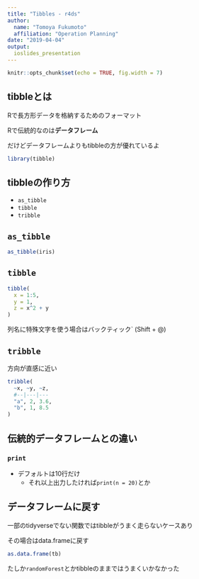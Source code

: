```yaml
---
title: "Tibbles - r4ds"
author: 
  name: "Tomoya Fukumoto"
  affiliation: "Operation Planning"
date: "2019-04-04"
output: 
  ioslides_presentation
---
```


```r
knitr::opts_chunk$set(echo = TRUE, fig.width = 7)
```

<style>
.column-left{
  float: left;
  width: 47.5%;
  text-align: left;
}
.column-right{
  float: right;
  width: 47.5%;
  text-align: left;
}
</style>


## tibbleとは
Rで長方形データを格納するためのフォーマット
 
Rで伝統的なのは**データフレーム**

だけどデータフレームよりもtibbleの方が優れているよ

```r
library(tibble)
```

## tibbleの作り方
- `as_tibble`
- `tibble`
- `tribble`

## `as_tibble`
```r
as_tibble(iris)
```

## `tibble`
```r
tibble(
  x = 1:5,
  y = 1,
  z = x^2 + y
)
```

列名に特殊文字を使う場合はバックティック\` (Shift + @)

## `tribble`
方向が直感に近い

```r
tribble(
  ~x, ~y, ~z,
  #--|---|---
  "a", 2, 3.6,
  "b", 1, 8.5
)
```

## 伝統的データフレームとの違い 
### `print`
- デフォルトは10行だけ
    - それ以上出力したければ`print(n = 20)`とか

<!--
### 部分抽出
- \$と\[\[
    - `df$x`, `df[["x"]]`
    - `df %>% .$x`とか`df %>% .[["x"]]`とかもできる
-->

## データフレームに戻す
一部のtidyverseでない関数ではtibbleがうまく走らないケースあり

その場合はdata.frameに戻す

```r
as.data.frame(tb)
```

たしか`randomForest`とかtibbleのままではうまくいかなかった
